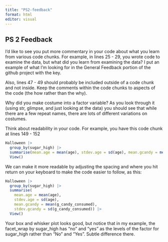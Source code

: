 ```yaml
---
title: "PS2-feedback"
format: html
editor: visual
---
```


## PS 2 Feedback

I'd like to see you put more commentary in your code about what you learn from various code chunks. For example, in lines 25 - 29, you wrote code to examine the data, but what did you learn from examining the data? I put an example of what I'm looking for in the General Feedback portion of the github project with the key.

Also, lines 47 - 49 should probably be included outside of a code chunk and not inside. Keep the comments within the code chunks to aspects of the code (the how rather than the why).

Why did you make costume into a factor variable? As you look through it (using str, glimpse, and just looking at the data) you should see that while there are a few repeat names, there are lots of different variations on costumes.

Think about readability in your code. For example, you have this code chunk at lines 149 - 152

```r
Halloween |>
  group_by(sugar_high) |>
  summarise(mean.age = mean(age), stdev.age = sd(age), mean.gcandy = mean(g_candy_consumed), stdev.gcandy = sd(g_candy_consumed)) |>
  View()
```

We can make it more readable by adjusting the spacing and where you hit return on your keyboard to make the code easier to follow, as this:

```r
Halloween |>
  group_by(sugar_high) |>
  summarise(
    mean.age = mean(age), 
    stdev.age = sd(age), 
    mean.gcandy = mean(g_candy_consumed), 
    stdev.gcandy = sd(g_candy_consumed)) |>
  View()
```

Your box and whisker plot looks good, but notice that in my example, the facet_wrap by sugar_high has "no" and "yes" as the levels of the factor for sugar_high rather than "No" and "Yes". Subtle difference there.
